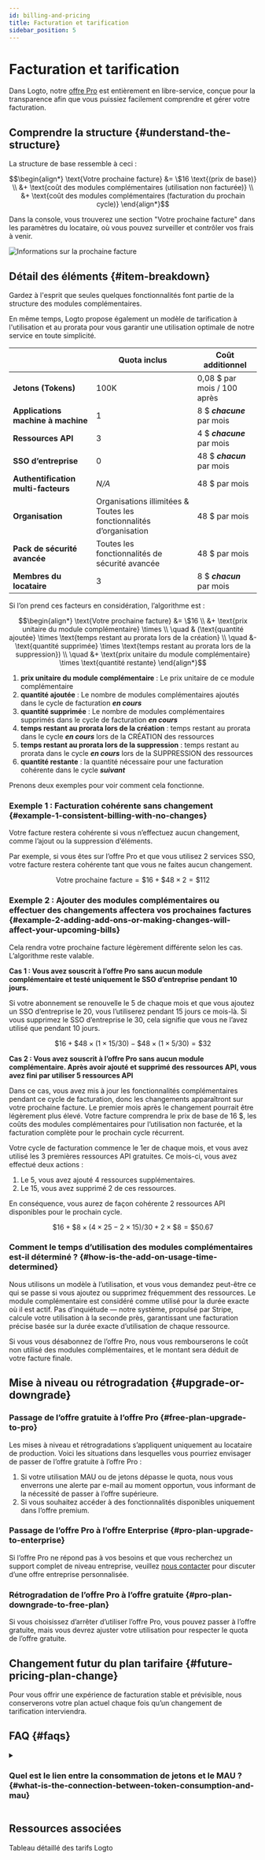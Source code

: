 ```yaml
---
id: billing-and-pricing
title: Facturation et tarification
sidebar_position: 5
---
```


# Facturation et tarification

Dans Logto, notre [offre Pro](https://logto.io/pricing) est entièrement en libre-service, conçue pour la transparence afin que vous puissiez facilement comprendre et gérer votre facturation.

## Comprendre la structure \{#understand-the-structure}

La structure de base ressemble à ceci :

```math
\begin{align*}
\text{Votre prochaine facture} &= \$16 \text{(prix de base)} \\
&+ \text{coût des modules complémentaires (utilisation non facturée)} \\
&+ \text{coût des modules complémentaires (facturation du prochain cycle)}
\end{align*}
```

Dans la console, vous trouverez une section "Votre prochaine facture" dans les paramètres du locataire, où vous pouvez surveiller et contrôler vos frais à venir.

<img src="/img/assets/next-billing-info.png" alt="Informations sur la prochaine facture" />

## Détail des éléments \{#item-breakdown}

Gardez à l'esprit que seules quelques fonctionnalités font partie de la structure des modules complémentaires.

En même temps, Logto propose également un modèle de tarification à l'utilisation et au prorata pour vous garantir une utilisation optimale de notre service en toute simplicité.

|                                     | Quota inclus                                                         | Coût additionnel            |
| ----------------------------------- | -------------------------------------------------------------------- | --------------------------- |
| **Jetons (Tokens)**                 | 100K                                                                 | 0,08 $ par mois / 100 après |
| **Applications machine à machine**  | 1                                                                    | 8 $ **_chacune_** par mois  |
| **Ressources API**                  | 3                                                                    | 4 $ **_chacune_** par mois  |
| **SSO d’entreprise**                | 0                                                                    | 48 $ **_chacun_** par mois  |
| **Authentification multi-facteurs** | _N/A_                                                                | 48 $ par mois               |
| **Organisation**                    | Organisations illimitées & Toutes les fonctionnalités d’organisation | 48 $ par mois               |
| **Pack de sécurité avancée**        | Toutes les fonctionnalités de sécurité avancée                       | 48 $ par mois               |
| **Membres du locataire**            | 3                                                                    | 8 $ **_chacun_** par mois   |

Si l’on prend ces facteurs en considération, l’algorithme est :

```math
\begin{align*}
\text{Votre prochaine facture} &= \$16 \\
&+ \text{prix unitaire du module complémentaire} \times \\
\quad & (\text{quantité ajoutée} \times \text{temps restant au prorata lors de la création} \\
\quad &- \text{quantité supprimée} \times \text{temps restant au prorata lors de la suppression}) \\
\quad &+ \text{prix unitaire du module complémentaire} \times \text{quantité restante}
\end{align*}
```

1. **prix unitaire du module complémentaire** : Le prix unitaire de ce module complémentaire
2. **quantité ajoutée** : Le nombre de modules complémentaires ajoutés dans le cycle de facturation **_en cours_**
3. **quantité supprimée** : Le nombre de modules complémentaires supprimés dans le cycle de facturation **_en cours_**
4. **temps restant au prorata lors de la création** : temps restant au prorata dans le cycle **_en cours_** lors de la CRÉATION des ressources
5. **temps restant au prorata lors de la suppression** : temps restant au prorata dans le cycle **_en cours_** lors de la SUPPRESSION des ressources
6. **quantité restante** : la quantité nécessaire pour une facturation cohérente dans le cycle **_suivant_**

Prenons deux exemples pour voir comment cela fonctionne.

### Exemple 1 : Facturation cohérente sans changement \{#example-1-consistent-billing-with-no-changes}

Votre facture restera cohérente si vous n’effectuez aucun changement, comme l’ajout ou la suppression d’éléments.

Par exemple, si vous êtes sur l’offre Pro et que vous utilisez 2 services SSO, votre facture restera cohérente tant que vous ne faites aucun changement.

```math
\text{Votre prochaine facture} = \$ 16 + \$ 48 \times 2 = \$ 112
```

### Exemple 2 : Ajouter des modules complémentaires ou effectuer des changements affectera vos prochaines factures \{#example-2-adding-add-ons-or-making-changes-will-affect-your-upcoming-bills}

Cela rendra votre prochaine facture légèrement différente selon les cas. L’algorithme reste valable.

**Cas 1 : Vous avez souscrit à l’offre Pro sans aucun module complémentaire et testé uniquement le SSO d’entreprise pendant 10 jours.**

Si votre abonnement se renouvelle le 5 de chaque mois et que vous ajoutez un SSO d’entreprise le 20, vous l’utiliserez pendant 15 jours ce mois-là. Si vous supprimez le SSO d’entreprise le 30, cela signifie que vous ne l’avez utilisé que pendant 10 jours.

```math
\$16 + \$48 \times (1 \times 15 / 30) - \$48 \times (1 \times 5 / 30) = \$32
```

**Cas 2 : Vous avez souscrit à l’offre Pro sans aucun module complémentaire. Après avoir ajouté et supprimé des ressources API, vous avez fini par utiliser 5 ressources API**

Dans ce cas, vous avez mis à jour les fonctionnalités complémentaires pendant ce cycle de facturation, donc les changements apparaîtront sur votre prochaine facture. Le premier mois après le changement pourrait être légèrement plus élevé. Votre facture comprendra le prix de base de 16 $, les coûts des modules complémentaires pour l’utilisation non facturée, et la facturation complète pour le prochain cycle récurrent.

Votre cycle de facturation commence le 1er de chaque mois, et vous avez utilisé les 3 premières ressources API gratuites. Ce mois-ci, vous avez effectué deux actions :

1. Le 5, vous avez ajouté 4 ressources supplémentaires.
2. Le 15, vous avez supprimé 2 de ces ressources.

En conséquence, vous aurez de façon cohérente 2 ressources API disponibles pour le prochain cycle.

```math
\$16 + \$8 \times (4 \times 25 - 2 \times 15) / 30 + 2 \times \$8 = \$50.67
```

### Comment le temps d’utilisation des modules complémentaires est-il déterminé ? \{#how-is-the-add-on-usage-time-determined}

Nous utilisons un modèle à l’utilisation, et vous vous demandez peut-être ce qui se passe si vous ajoutez ou supprimez fréquemment des ressources. Le module complémentaire est considéré comme utilisé pour la durée exacte où il est actif. Pas d’inquiétude — notre système, propulsé par Stripe, calcule votre utilisation à la seconde près, garantissant une facturation précise basée sur la durée exacte d’utilisation de chaque ressource.

Si vous vous désabonnez de l’offre Pro, nous vous rembourserons le coût non utilisé des modules complémentaires, et le montant sera déduit de votre facture finale.

## Mise à niveau ou rétrogradation \{#upgrade-or-downgrade}

### Passage de l’offre gratuite à l’offre Pro \{#free-plan-upgrade-to-pro}

Les mises à niveau et rétrogradations s’appliquent uniquement au locataire de production. Voici les situations dans lesquelles vous pourriez envisager de passer de l’offre gratuite à l’offre Pro :

1. Si votre utilisation MAU ou de jetons dépasse le quota, nous vous enverrons une alerte par e-mail au moment opportun, vous informant de la nécessité de passer à l’offre supérieure.
2. Si vous souhaitez accéder à des fonctionnalités disponibles uniquement dans l’offre premium.

### Passage de l’offre Pro à l’offre Enterprise \{#pro-plan-upgrade-to-enterprise}

Si l’offre Pro ne répond pas à vos besoins et que vous recherchez un support complet de niveau entreprise, veuillez [nous contacter](https://logto.io/contact) pour discuter d’une offre entreprise personnalisée.

### Rétrogradation de l’offre Pro à l’offre gratuite \{#pro-plan-downgrade-to-free-plan}

Si vous choisissez d’arrêter d’utiliser l’offre Pro, vous pouvez passer à l’offre gratuite, mais vous devrez ajuster votre utilisation pour respecter le quota de l’offre gratuite.

## Changement futur du plan tarifaire \{#future-pricing-plan-change}

Pour vous offrir une expérience de facturation stable et prévisible, nous conserverons votre plan actuel chaque fois qu’un changement de tarification interviendra.

## FAQ \{#faqs}

<details>

<summary>

### Quel est le lien entre la consommation de jetons et le MAU ? \{#what-is-the-connection-between-token-consumption-and-mau}

</summary>

Logto utilise l’authentification basée sur les jetons. Une connexion utilisateur unique peut impliquer la consommation de deux ou trois jetons : jeton d’identifiant (ID token), jeton d’accès (Access token), et jeton de rafraîchissement (Refresh token). Si vous utilisez des fonctionnalités comme M2M ou Organisation, des jetons supplémentaires, tels que les jetons M2M ou les jetons d’organisation, peuvent également être impliqués. La consommation de jetons dépend de la façon dont les utilisateurs interagissent avec votre système. Pour vous aider à suivre cela, nous proposons un suivi en temps réel de l’utilisation des jetons dans la <CloudLink to="/dashboard">Console > Tableau de bord</CloudLink>. Par exemple : notre offre gratuite propose 100k jetons gratuitement, ce qui peut prendre en charge environ 30k-50k MAU (utilisateurs actifs mensuels).

</details>

## Ressources associées

<Url href="https://logto.io/pricing">Tableau détaillé des tarifs Logto</Url>
